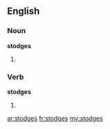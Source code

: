==English==

===Noun===
'''stodges'''

# {{plural of|stodge}}

===Verb===
'''stodges'''

# {{third-person singular of|stodge}}

[[ar:stodges]]
[[fr:stodges]]
[[my:stodges]]